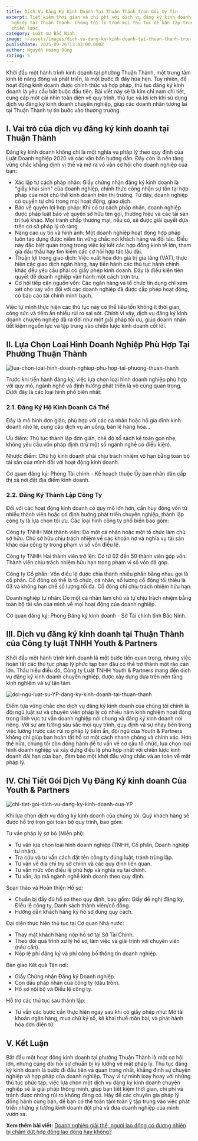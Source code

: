```yaml
---
title: Dịch Vụ Đăng Ký Kinh Doanh Tại Thuận Thành Trọn Gói Uy Tín
excerpt: Tiết kiệm thời gian và chi phí với dịch vụ đăng ký kinh doanh chuyên
  nghiệp tại Thuận Thành. Chúng tôi lo trọn mọi thủ tục để bạn tập trung vào
  chiến lược.
category: Luật sư Bắc Ninh
image: ~/assets/images/dich-vu-dang-ky-kinh-doanh-tai-thuan-thanh-tron-goi-uy-tin.png
publishDate: 2025-09-26T13:43:00.000Z
author: Nguyễn Hoàng Dũng
rating: 5
---
```

Khởi đầu một hành trình kinh doanh tại phường Thuận Thành, một trung tâm kinh tế năng động và phát triển, là một bước đi đầy hứa hẹn. Tuy nhiên, để hoạt động kinh doanh được chính thức và hợp pháp, thủ tục đăng ký kinh doanh là yêu cầu bắt buộc đầu tiên. Bài viết này sẽ là kim chỉ nam chi tiết, cung cấp một cái nhìn toàn diện về quy trình, thủ tục và lợi ích khi sử dụng dịch vụ đăng ký kinh doanh chuyên nghiệp, giúp các doanh nhân tương lai tại Thuận Thành tự tin bước vào thương trường.

## I. Vai trò của dịch vụ đăng ký kinh doanh tại Thuận Thành

Đăng ký kinh doanh không chỉ là một nghĩa vụ pháp lý theo quy định của Luật Doanh nghiệp 2020 và các văn bản hướng dẫn. Đây còn là nền tảng vững chắc khẳng định vị thế và mở ra vô vàn cơ hội cho doanh nghiệp của bạn:

* Xác lập tư cách pháp nhân: Giấy chứng nhận đăng ký kinh doanh là "giấy khai sinh" của doanh nghiệp, chính thức công nhận sự tồn tại hợp pháp của một chủ thể kinh doanh trên thị trường. Từ đây, doanh nghiệp có quyền tự chủ trong mọi hoạt động, giao dịch.
* Bảo vệ quyền lợi hợp pháp: Khi có tư cách pháp nhân, doanh nghiệp được pháp luật bảo vệ quyền sở hữu tên gọi, thương hiệu và các tài sản trí tuệ khác. Mọi tranh chấp thương mại, nếu có, sẽ được giải quyết dựa trên cơ sở pháp lý rõ ràng.
* Nâng cao uy tín và hình ảnh: Một doanh nghiệp hoạt động hợp pháp luôn tạo dựng được niềm tin vững chắc nơi khách hàng và đối tác. Điều này đặc biệt quan trọng trong việc ký kết các hợp đồng kinh tế lớn, tham gia đấu thầu hay tìm kiếm các cơ hội hợp tác lâu dài.
* Thuận lợi trong giao dịch: Việc xuất hóa đơn giá trị gia tăng (VAT), thực hiện các giao dịch ngân hàng, hay tiến hành các thủ tục hành chính khác đều yêu cầu phải có giấy phép kinh doanh. Đây là điều kiện tiên quyết để doanh nghiệp vận hành một cách trơn tru.
* Cơ hội tiếp cận nguồn vốn: Các ngân hàng và tổ chức tín dụng chỉ xem xét cho vay vốn đối với các doanh nghiệp đã được cấp phép hoạt động, có báo cáo tài chính minh bạch.

Việc tự mình thực hiện các thủ tục này có thể tiêu tốn không ít thời gian, công sức và tiềm ẩn nhiều rủi ro sai sót. Chính vì vậy, dịch vụ đăng ký kinh doanh chuyên nghiệp đã ra đời như một giải pháp tối ưu, giúp doanh nhân tiết kiệm nguồn lực và tập trung vào chiến lược kinh doanh cốt lõi.

## II. Lựa Chọn Loại Hình Doanh Nghiệp Phù Hợp Tại Phường Thuận Thành

![lua-chon-loai-hinh-doanh-nghiep-phu-hop-tai-phuong-thuan-thanh](~/assets/images/lua-chon-loai-hinh-doanh-nghiep-phu-hop-tai-phuong-thuan-thanh.png "Lựa chọn loại hình doanh nghiệp phù hợp tại phường Thuận Thành")

Trước khi tiến hành đăng ký, việc lựa chọn loại hình doanh nghiệp phù hợp với quy mô, ngành nghề và định hướng phát triển là vô cùng quan trọng. Dưới đây là các loại hình phổ biến nhất:

### 2.1. Đăng Ký Hộ Kinh Doanh Cá Thể

Đây là mô hình đơn giản, phù hợp với các cá nhân hoặc hộ gia đình kinh doanh nhỏ lẻ, cung cấp dịch vụ ăn uống, bán lẻ hàng hóa...

Ưu điểm: Thủ tục thành lập đơn giản, chế độ sổ sách kế toán gọn nhẹ, không yêu cầu vốn pháp định (trừ một số ngành nghề có điều kiện).

Nhược điểm: Chủ hộ kinh doanh phải chịu trách nhiệm vô hạn bằng toàn bộ tài sản của mình đối với hoạt động kinh doanh.

Cơ quan đăng ký: Phòng Tài chính - Kế hoạch thuộc Ủy ban nhân dân cấp thị xã nơi đặt địa điểm kinh doanh.

### 2.2. Đăng Ký Thành Lập Công Ty

Đối với các hoạt động kinh doanh có quy mô lớn hơn, cần huy động vốn từ nhiều thành viên hoặc có định hướng phát triển chuyên nghiệp, thành lập công ty là lựa chọn tối ưu. Các loại hình công ty phổ biến bao gồm:

Công ty TNHH Một thành viên: Do một cá nhân hoặc một tổ chức làm chủ sở hữu. Chủ sở hữu chịu trách nhiệm về các khoản nợ và nghĩa vụ tài sản khác của công ty trong phạm vi số vốn điều lệ.

Công ty TNHH Hai thành viên trở lên: Có từ 02 đến 50 thành viên góp vốn. Thành viên chịu trách nhiệm hữu hạn trong phạm vi số vốn đã góp.

Công ty Cổ phần: Vốn điều lệ được chia thành nhiều phần bằng nhau gọi là cổ phần. Cổ đông có thể là tổ chức, cá nhân; số lượng cổ đông tối thiểu là 03 và không hạn chế số lượng tối đa. Cổ đông chỉ chịu trách nhiệm hữu hạn.

Doanh nghiệp tư nhân: Do một cá nhân làm chủ và tự chịu trách nhiệm bằng toàn bộ tài sản của mình về mọi hoạt động của doanh nghiệp.

Cơ quan đăng ký: Phòng Đăng ký kinh doanh - Sở Tài chính tỉnh Bắc Ninh.

## III. Dịch vụ đăng ký kinh doanh tại Thuận Thành của Công ty luật TNHH Youth & Partners

Khởi đầu một hành trình kinh doanh là một bước tiến quan trọng, nhưng việc hoàn tất các thủ tục pháp lý phức tạp ban đầu có thể trở thành một rào cản lớn. Thấu hiểu điều đó, Công ty Luật TNHH Youth & Partners mang đến dịch vụ đăng ký kinh doanh chuyên nghiệp, được xây dựng dựa trên nền tảng kinh nghiệm và sự tận tâm.

![doi-ngu-luat-su-YP-dang-ky-kinh-doanh-tai-thuan-thanh](~/assets/images/doi-ngu-luat-su-yp-dang-ky-kinh-doanh-tai-thuan-thanh.png "đội ngũ luật sư YP đăng ký kinh doanh tại Thuận Thành")

Điểm tựa vững chắc cho dịch vụ đăng ký kinh doanh của chúng tôi chính là đội ngũ luật sư và chuyên viên pháp lý có nhiều năm kinh nghiệm hoạt động trong lĩnh vực tư vấn doanh nghiệp nói chung và đăng ký kinh doanh nói riêng. Với sự am tường sâu sắc mọi quy trình, quy định và sự nhạy bén trong việc lường trước các rủi ro pháp lý tiềm ẩn, đội ngũ của Youth & Partners không chỉ giúp bạn hoàn tất hồ sơ một cách nhanh chóng và chính xác. Hơn thế nữa, chúng tôi còn đồng hành để tư vấn về cơ cấu tổ chức, lựa chọn loại hình doanh nghiệp và xây dựng điều lệ phù hợp nhất với chiến lược kinh doanh dài hạn của bạn, đảm bảo một khởi đầu vững chắc và an toàn về mặt pháp lý.

## IV. Chi Tiết Gói Dịch Vụ Đăng Ký kinh doanh Của Youth & Partners

![chi-tiet-goi-dich-vu-dang-ky-kinh-doanh-cua-YP](~/assets/images/chi-tiet-goi-dich-vu-dang-ky-kinh-doanh-cua-yp.png "Chi tiết gói dịch vụ đăng ký kinh doanh của YP")

Khi lựa chọn dịch vụ đăng ký kinh doanh của chúng tôi, Quý khách hàng sẽ được hỗ trợ trọn gói toàn bộ quy trình, bao gồm:

Tư vấn pháp lý sơ bộ (Miễn phí):

* Tư vấn lựa chọn loại hình doanh nghiệp (TNHH, Cổ phần, Doanh nghiệp tư nhân).
* Tra cứu và tư vấn cách đặt tên công ty đúng luật, tránh trùng lặp.
* Tư vấn về địa chỉ trụ sở chính và các quy định liên quan.
* Tư vấn mức vốn điều lệ phù hợp và nghĩa vụ tài chính.
* Tư vấn, áp mã ngành nghề kinh doanh theo quy định.

 Soạn thảo và Hoàn thiện Hồ sơ:

* Chuẩn bị đầy đủ hồ sơ theo quy định, bao gồm: Giấy đề nghị đăng ký, Điều lệ công ty, Danh sách thành viên/cổ đông.
* Hướng dẫn khách hàng ký hồ sơ đúng quy cách.

 Đại diện thực hiện thủ tục tại Cơ quan Nhà nước:

* Thay mặt khách hàng nộp hồ sơ tại Sở Tài Chính.
* Theo dõi quá trình xử lý hồ sơ, làm việc và giải trình với chuyên viên (nếu cần).
* Nộp lệ phí đăng ký và phí công bố thông tin doanh nghiệp.

 Bàn giao Kết quả Tận nơi:

* Giấy Chứng nhận Đăng ký Doanh nghiệp.
* Con dấu pháp nhân của công ty (dấu tròn).
* Hồ sơ nội bộ và Điều lệ công ty.

Hỗ trợ các thủ tục sau thành lập:

* Tư vấn các bước cần thực hiện ngay sau khi có giấy phép như: Mở tài khoản ngân hàng, mua chữ ký số, kê khai thuế môn bài, và phát hành hóa đơn điện tử.

## V. Kết Luận

Bắt đầu một hoạt động kinh doanh tại phường Thuận Thành là một cơ hội lớn, nhưng cũng đòi hỏi sự chuẩn bị kỹ lưỡng về mặt pháp lý. Thủ tục đăng ký kinh doanh là bước đi đầu tiên và quan trọng nhất, khẳng định sự chuyên nghiệp và hợp pháp của doanh nghiệp. Thay vì tự mình loay hoay với những thủ tục phức tạp, việc lựa chọn một dịch vụ đăng ký kinh doanh chuyên nghiệp sẽ là giải pháp thông minh, giúp bạn tiết kiệm thời gian, chi phí và tránh được những rủi ro không đáng có. Hãy để các chuyên gia pháp lý đồng hành cùng bạn, để bạn có thể toàn tâm toàn ý tập trung vào việc phát triển những ý tưởng kinh doanh đột phá và đưa doanh nghiệp của mình vươn xa.


**Xem thêm bài viết:** [Doanh nghiệp giải thể, người lao động có đương nhiên bị chấm dứt hợp đồng lao động hay không?](https://yplawfirm.vn/lao-dong/doanh-nghiep-giai-the-nguoi-lao-dong-co-duong-nhien-bi-cham-dut-hop-dong-lao-dong-hay-khong)

